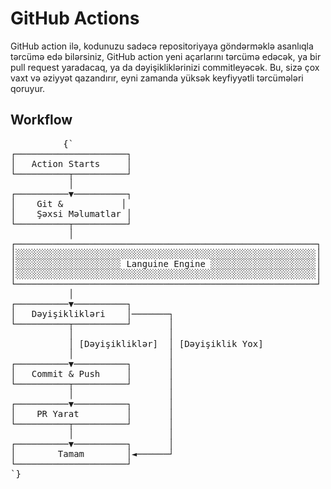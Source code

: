# GitHub Actions

GitHub action ilə, kodunuzu sadəcə repositoriyaya göndərməklə asanlıqla tərcümə edə bilərsiniz, GitHub action yeni açarlarını tərcümə edəcək, ya bir pull request yaradacaq, ya da dəyişikliklərinizi commitleyəcək.
Bu, sizə çox vaxt və əziyyət qazandırır, eyni zamanda yüksək keyfiyyətli tərcümələri qoruyur.


## Workflow
<div className="flex flex-col items-center justify-center p-4 mt-10 h-[400px] sm:h-[500px] md:h-[650px]">
        <pre
          className="p-4 text-sm leading-5 scale-[0.5] sm:scale-[0.65] md:scale-90 transform-gpu"
          style={{
            fontFamily: "monospace",
            whiteSpace: "pre",
            textAlign: "left",
          }}
        >
          {`
┌─────────────────────┐
│   Action Starts     │
└──────────┬──────────┘
           │
┌──────────▼──────────┐
│    Git &           │
│    Şəxsi Məlumatlar │
└──────────┬──────────┘
           │
┌─────────────────────────────────────────────────────────┐
│░░░░░░░░░░░░░░░░░░░░░░░░░░░░░░░░░░░░░░░░░░░░░░░░░░░░░░░░░│
│░░░░░░░░░░░░░░░░░░░░ Languine Engine ░░░░░░░░░░░░░░░░░░░░│
│░░░░░░░░░░░░░░░░░░░░░░░░░░░░░░░░░░░░░░░░░░░░░░░░░░░░░░░░░│
└─────────────────────────────────────────────────────────┘
           │
┌──────────▼──────────┐
│   Dəyişiklikləri    │───────┐
└──────────┬──────────┘       │
           │                  │
           │ [Dəyişikliklər]  │ [Dəyişiklik Yox]
           │                  │
┌──────────▼──────────┐       │
│   Commit & Push     │       │
└──────────┬──────────┘       │
           │                  │
┌──────────▼──────────┐       │
│    PR Yarat         │       │
└──────────┬──────────┘       │
           │                  │
┌──────────▼──────────┐       │
│        Tamam        │◄──────┘
└─────────────────────┘
`}
        </pre>
      </div>
